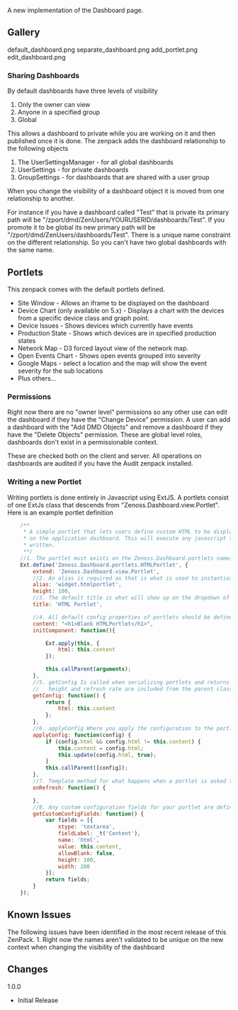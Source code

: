 A new implementation of the Dashboard page.

== Gallery ==
<gallery widths=250px heights=127px>
default_dashboard.png
separate_dashboard.png
add_portlet.png
edit_dashboard.png
</gallery>

=== Sharing Dashboards  ===

By default dashboards have three levels of visibility

# Only the owner can view
# Anyone in a specified group
# Global

This allows a dashboard to private while you are working on it and
then published once it is done. The zenpack adds the dashboard
relationship to the following objects

# The UserSettingsManager  - for all global dashboards
# UserSettings - for private dashboards
# GroupSettings - for dashboards that are shared with a user group


When you change the visibility of a dashboard object it is moved from
one relationship to another. 

For instance if you have a dashboard called "Test" that is private its primary path will be
"/zport/dmd/ZenUsers/YOURUSERID/dashboards/Test". 
If you promote it to be global its new primary path will be
"/zport/dmd/ZenUsers/dashboards/Test". There is a unique name
constraint on the different relationship. So you can't have two global
dashboards with the same name.

== Portlets ==

This zenpack comes with the default portlets defined.

* Site Window - Allows an iframe to be displayed on the dashboard
* Device Chart (only available on 5.x) - Displays a chart with the devices from a specific device class and graph point.
* Device Issues - Shows devices which currently have events
* Production State - Shows which devices are in specified production states
* Network Map - D3 forced layout view of the network map.
* Open Events Chart - Shows open events grouped into severity
* Google Maps - select a location and the map will show the event severity for the sub locations
* Plus others...

=== Permissions ===

Right now there are no "owner level" permissions so any other use can
edit the dashboard if they have the "Change Device" permission. A user
can add a dashboard with the "Add DMD Objects" and remove a dashboard
if they have the "Delete Objects" permission. These are global level
roles, dashboards don't exist in a permissionable context.

These are checked both on the client and server. All operations on dashboards are audited if you have the Audit zenpack installed.

=== Writing a new Portlet ===

Writing portlets is done entirely in Javascript using ExtJS. A portlets consist of one ExtJs class that descends from "Zenoss.Dashboard.view.Portlet". Here is an example portlet definition

<syntaxhighlight lang="javascript">
    /**
     * A simple portlet that lets users define custom HTML to be displayed
     * on the application dashboard. This will execute any javascript that is
     * written.
     **/
    //1. The portlet must exists on the Zenoss.Dashboard.portlets namespace. Everything on this namespace is assumed to be a portlet.
    Ext.define('Zenoss.Dashboard.portlets.HTMLPortlet', {
        extend: 'Zenoss.Dashboard.view.Portlet',
        //2. An alias is required as that is what is used to instantiated the portlet when the dashboard is rendered
        alias: 'widget.htmlportlet',
        height: 100,
        //3. The default title is what will show up on the dropdown of available Portlets
        title: 'HTML Portlet',

        //4. All default config properties of portlets should be defined on the class
        content: "<h1>Blank HTMLPortlet</h1>",
        initComponent: function(){

            Ext.apply(this, {
                html: this.content
            });

            this.callParent(arguments);
        },
        //5. getConfig Is called when serializing portlets and returns what options are saved on the portlet.
        //   height and refresh rate are included from the parent class
        getConfig: function() {
            return {
                html: this.content
            };
        },
        //6. applyConfig Where you apply the configuration to the portlet. This can include updating stores and content.
        applyConfig: function(config) {
            if (config.html && config.html != this.content) {
                this.content = config.html;
                this.update(config.html, true);
            }
            this.callParent([config]);
        },
        //7. Template method for what happens when a portlet is asked to be refreshed.
        onRefresh: function() {

        },
        //8. Any custom configuration fields for your portlet are defined here. The caller expects an array to be returned.
        getCustomConfigFields: function() {
            var fields = [{
                xtype: 'textarea',
                fieldLabel: _t('Content'),
                name: 'html',
                value: this.content,
                allowBlank: false,
                height: 100,
                width: 200
            }];
            return fields;
        }
    });
</syntaxhighlight>

== Known Issues ==

The following issues have been identified in the most recent release of this ZenPack.
1. Right now the names aren't validated to be unique on the new context when changing the visibility of the dashboard

== Changes ==

;1.0.0
* Initial Release
